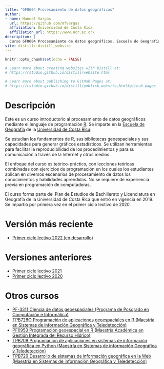 ```yaml
---
title: "GF0604 Procesamiento de datos geográficos"
author: 
- name: Manuel Vargas
  url: https://github.com/mfvargas
  affiliation: Universidad de Costa Rica
  affiliation_url: https://www.ucr.ac.cr/
description: |
  Curso GF0604 Procesamiento de datos geográficos. Escuela de Geografía, Universidad de Costa Rica.
site: distill::distill_website
---
```


```r
knitr::opts_chunk$set(echo = FALSE)

# Learn more about creating websites with Distill at:
# https://rstudio.github.io/distill/website.html

# Learn more about publishing to GitHub Pages at:
# https://rstudio.github.io/distill/publish_website.html#github-pages

```

# Descripción
Este es un curso introductorio al procesamiento de datos geográficos mediante el lenguaje de programación [R](https://www.r-project.org/). Se imparte en la [Escuela de Geografía](https://www.geografia.fcs.ucr.ac.cr/) de la [Universidad de Costa Rica](https://www.ucr.ac.cr/).

Se estudian los fundamentos de R, sus bibliotecas geoespaciales y sus capacidades para generar gráficos estadísticos. Se utilizan herramientas para facilitar la reproducibilidad de los procedimientos y para su comunicación a través de la Internet y otros medios.

El enfoque del curso es teórico-práctico, con lecciones teóricas combinadas con ejercicios de programación en los cuales los estudiantes aplican en diversos escenarios de procesamiento de datos los conocimientos y habilidades aprendidas. No se requiere de experiencia previa en programación de computadoras.

El curso forma parte del Plan de Estudios de Bachillerato y Licenciatura en Geografía de la Universidad de Costa Rica que entró en vigencia en 2019. Se impartió por primera vez en el primer ciclo lectivo de 2020.

# Versión más reciente
* [Primer ciclo lectivo 2022 (en desarrollo)](https://gf0604-procesamientodatosgeograficos.github.io/2022-i/)

# Versiones anteriores
* [Primer ciclo lectivo 2021](https://gf0604-procesamientodatosgeograficos.github.io/2021i/)
* [Primer ciclo lectivo 2020](https://geoprocesamiento-2020i.github.io/)

# Otros cursos
* [PF-3311 Ciencia de datos geoespaciales (Programa de Posgrado en Computación e Informática)](https://pf3311-cienciadatosgeoespaciales.github.io/)
* [TPB728O Programación de aplicaciones geoespaciales en R (Maestría en Sistemas de información Geográfica y Teledetección)](https://tpb728o-programaciongeoespacialr.github.io/)
* [PF0953 Programación geoespacial en R (Maestría Académica en Gestión Integrada del Recurso Hídrico)](https://pf0953-programaciongeoespacialr-2020.github.io/)
* [TPB708 Programación de aplicaciones en sistemas de información geográfica en Python (Maestría en Sistemas de información Geográfica y Teledetección)](https://github.com/tpb708-programacionsig-2020)
* [TPB729 Desarrollo de sistemas de información geográfica en la Web (Maestría en Sistemas de información Geográfica y Teledetección)](https://tpb729-desarrollosigweb-2021.github.io/)